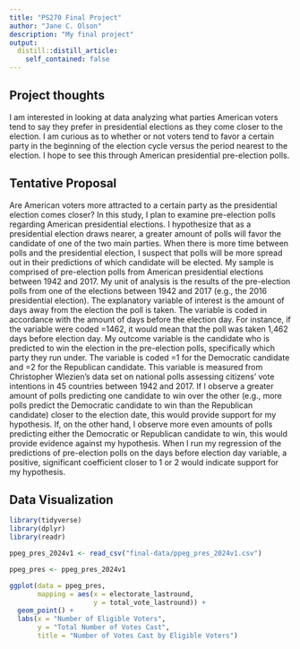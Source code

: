 ```yaml
---
title: "PS270 Final Project"
author: "Jane C. Olson"
description: "My final project"
output:
  distill::distill_article:
    self_contained: false
---
```




## Project thoughts

I am interested in looking at data analyzing what parties American voters tend to say they prefer in presidential elections as they come closer to the election. I am curious as to whether or not voters tend to favor a certain party in the beginning of the election cycle versus the period nearest to the election. I hope to see this through American presidential pre-election polls.

## Tentative Proposal

Are American voters more attracted to a certain party as the presidential election comes closer? In this study, I plan to examine pre-election polls regarding American presidential elections. I hypothesize that as a presidential election draws nearer, a greater amount of polls will favor the candidate of one of the two main parties. When there is more time between polls and the presidential election, I suspect that polls will be more spread out in their predictions of which candidate will be elected. My sample is comprised of pre-election polls from American presidential elections between 1942 and 2017. My unit of analysis is the results of the pre-election polls from one of the elections between 1942 and 2017 (e.g., the 2016 presidential election). The explanatory variable of interest is the amount of days away from the election the poll is taken. The variable is coded in accordance with the amount of days before the election day. For instance, if the variable were coded =1462, it would mean that the poll was taken 1,462 days before election day. My outcome variable is the candidate who is predicted to win the election in the pre-election polls, specifically which party they run under. The variable is coded =1 for the Democratic candidate and =2 for the Republican candidate. This variable is measured from Christopher Wlezien's data set on national polls assessing citizens' vote intentions in 45 countries between 1942 and 2017. If I observe a greater amount of polls predicting one candidate to win over the other (e.g., more polls predict the Democratic candidate to win than the Republican candidate) closer to the election date, this would provide support for my hypothesis. If, on the other hand, I observe more even amounts of polls predicting either the Democratic or Republican candidate to win, this would provide evidence against my hypothesis. When I run my regression of the predictions of pre-election polls on the days before election day variable, a positive, significant coefficient closer to 1 or 2 would indicate support for my hypothesis.

## Data Visualization

```r
library(tidyverse)
library(dplyr)
library(readr)

ppeg_pres_2024v1 <- read_csv("final-data/ppeg_pres_2024v1.csv")

ppeg_pres <- ppeg_pres_2024v1

ggplot(data = ppeg_pres,
       mapping = aes(x = electorate_lastround,
                     y = total_vote_lastround)) +
  geom_point() +
  labs(x = "Number of Eligible Voters",
       y = "Total Number of Votes Cast",
       title = "Number of Votes Cast by Eligible Voters")
```







